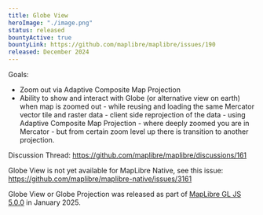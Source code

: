 ```yaml
---
title: Globe View
heroImage: "./image.png"
status: released
bountyActive: true
bountyLink: https://github.com/maplibre/maplibre/issues/190
released: December 2024
---
```


Goals:

- Zoom out via Adaptive Composite Map Projection
- Ability to show and interact with Globe (or alternative view on earth) when map is zoomed out - while reusing and loading the same Mercator vector tile and raster data - client side reprojection of the data - using Adaptive Composite Map Projection - where deeply zoomed you are in Mercator - but from certain zoom level up there is transition to another projection.

Discussion Thread: https://github.com/maplibre/maplibre/discussions/161

Globe View is not yet available for MapLibre Native, see this issue: https://github.com/maplibre/maplibre-native/issues/3161

Globe View or Globe Projection was released as part of [MapLibre GL JS 5.0.0](https://github.com/maplibre/maplibre-gl-js/releases/tag/v5.0.0) in January 2025.
